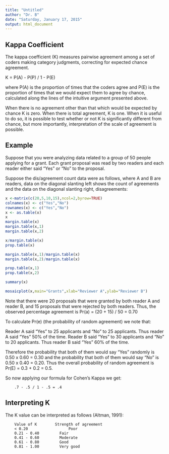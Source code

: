 ```yaml
---
title: "Untitled"
author: "Dr. B"
date: "Saturday, January 17, 2015"
output: html_document
---
```


Kappa Coefficient
---

The kappa coefficient (K) measures pairwise agreement among a set of coders making
category judgments, correcting for expected chance agreement.

K = P(A) - P(P) / 1 - P(E)
     
where P(A) is the proportion of times that the coders agree and P(E) is the proportion
of times that we would expect them to agree by chance, calculated along the lines of the
intuitive argument presented above. 

When there is no agreement other than that which would be expected by chance K is zero. When there is total agreement, K is one. When it is useful to do so, it is possible to test whether or not K is significantly different from chance, but more importantly, interpretation of the scale of agreement is possible. 

Example
---

Suppose that you were analyzing data related to a group of 50 people applying for a grant. Each grant proposal was read by two readers and each reader either said "Yes" or "No" to the proposal.

Suppose the dis/agreement count data were as follows, where A and B are readers, data on the diagonal slanting left shows the count of agreements and the data on the diagonal slanting right, disagreements:

```r
x <-matrix(c(20,5,10,15),ncol=2,byrow=TRUE)
colnames(x) <- c("Yes","No")
rownames(x) <- c("Yes","No")
x <- as.table(x)
x
margin.table(x)
margin.table(x,1)
margin.table(x,2)

x/margin.table(x)
prop.table(x)

margin.table(x,1)/margin.table(x)
margin.table(x,2)/margin.table(x)

prop.table(x,1)
prop.table(x,2)

summary(x)

mosaicplot(x,main="Grants",xlab="Reviewer A",ylab="Reviewer B")
```

Note that there were 20 proposals that were granted by both reader A and reader B, and 15 proposals that were rejected by both readers. Thus, the observed percentage agreement is Pr(a) = (20 + 15) / 50 = 0.70

To calculate Pr(e) (the probability of random agreement) we note that:

Reader A said "Yes" to 25 applicants and "No" to 25 applicants. Thus reader A said "Yes" 50% of the time.
Reader B said "Yes" to 30 applicants and "No" to 20 applicants. Thus reader B said "Yes" 60% of the time.

Therefore the probability that both of them would say "Yes" randomly is 0.50 x 0.60 = 0.30 and the probability that both of them would say "No" is 0.50 x 0.40 = 0.20. Thus the overall probability of random agreement is Pr(E) = 0.3 + 0.2 = 0.5.

So now applying our formula for Cohen's Kappa we get:

        .7 - .5 / 1 - .5 = .4

Interpreting K
---

The K value can be interpreted as follows (Altman, 1991):

        Value of K        Strength of agreement
        < 0.20	                Poor
        0.21 - 0.40	        Fair
        0.41 - 0.60	        Moderate
        0.61 - 0.80	        Good
        0.81 - 1.00	        Very good


